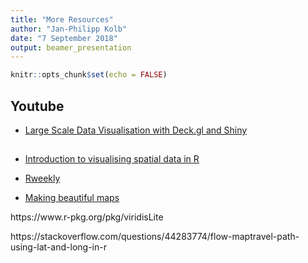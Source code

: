 ```yaml
---
title: "More Resources"
author: "Jan-Philipp Kolb"
date: "7 September 2018"
output: beamer_presentation
---
```


```r
knitr::opts_chunk$set(echo = FALSE)
```

## Youtube

- [Large Scale Data Visualisation with Deck.gl and Shiny](https://www.youtube.com/watch?v=s0k_Hwn5Slg)


## 

- [Introduction to visualising spatial data in R](https://cran.r-project.org/doc/contrib/intro-spatial-rl.pdf)

- [Rweekly](https://rweekly.org/page10/)

- [Making beautiful maps](http://www.tylermw.com/making-beautiful-maps/)



https://www.r-pkg.org/pkg/viridisLite


https://stackoverflow.com/questions/44283774/flow-maptravel-path-using-lat-and-long-in-r